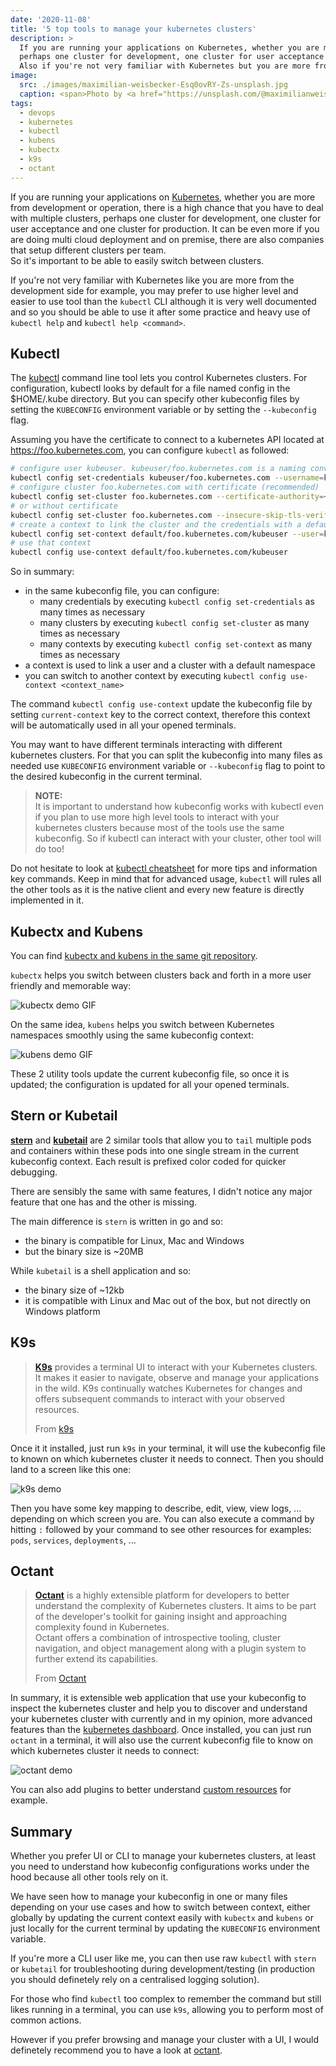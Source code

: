 ```yaml
---
date: '2020-11-08'
title: '5 top tools to manage your kubernetes clusters'
description: >
  If you are running your applications on Kubernetes, whether you are more from development or operation, there is a high chance that you have to deal with multiple clusters, 
  perhaps one cluster for development, one cluster for user acceptance and one cluster for production or a complete different setup.
  Also if you're not very familiar with Kubernetes but you are more from the development side, you may prefer to use higher level and easier to use tool than the `kubectl` CLI.
image: 
  src: ./images/maximilian-weisbecker-Esq0ovRY-Zs-unsplash.jpg
  caption: <span>Photo by <a href="https://unsplash.com/@maximilianweisbecker?utm_source=unsplash&amp;utm_medium=referral&amp;utm_content=creditCopyText">Maximilian Weisbecker</a> on <a href="https://unsplash.com/s/photos/rudder?utm_source=unsplash&amp;utm_medium=referral&amp;utm_content=creditCopyText">Unsplash</a></span>
tags:
  - devops
  - kubernetes
  - kubectl
  - kubens
  - kubectx
  - k9s
  - octant
---
```


If you are running your applications on [Kubernetes](https://kubernetes.io/), whether you are more from development or operation, there is a high chance that you have to deal with multiple clusters, 
perhaps one cluster for development, one cluster for user acceptance and one cluster for production.
It can be even more if you are doing multi cloud deployment and on premise, there are also companies that setup different clusters per team.  
So it's important to be able to easily switch between clusters.

If you're not very familiar with Kubernetes like you are more from the development side for example, you may prefer to use higher level and easier to use tool than the `kubectl` CLI 
although it is very well documented and so you should be able to use it after some practice and heavy use of `kubectl help` and `kubectl help <command>`.

## Kubectl

The [kubectl](kubectl) command line tool lets you control Kubernetes clusters. 
For configuration, kubectl looks by default for a file named config in the $HOME/.kube directory. 
But you can specify other kubeconfig files by setting the `KUBECONFIG` environment variable or by setting the `--kubeconfig` flag.

Assuming you have the certificate to connect to a kubernetes API located at https://foo.kubernetes.com, you can configure `kubectl` as followed:

```sh
# configure user kubeuser. kubeuser/foo.kubernetes.com is a naming convention that you can follow or not but it's good practice
kubectl config set-credentials kubeuser/foo.kubernetes.com --username=kubeuser --password=kubepassword
# configure cluster foo.kubernetes.com with certificate (recommended)
kubectl config set-cluster foo.kubernetes.com --certificate-authority=~/.kube/foo.kubernetes.com/ca.crt --server=https://foo.kubernetes.com
# or without certificate
kubectl config set-cluster foo.kubernetes.com --insecure-skip-tls-verify=true --server=https://foo.kubernetes.com
# create a context to link the cluster and the credentials with a default namespace 'default'. default/foo.kubernetes.com/kubeuser is a naming convention too.
kubectl config set-context default/foo.kubernetes.com/kubeuser --user=kubeuser/foo.kubernetes.com --namespace=default --cluster=foo.kubernetes.com
# use that context
kubectl config use-context default/foo.kubernetes.com/kubeuser
```

So in summary: 

- in the same kubeconfig file, you can configure:
  - many credentials by executing `kubectl config set-credentials` as many times as necessary
  - many clusters by executing `kubectl config set-cluster` as many times as necessary
  - many contexts by executing `kubectl config set-context` as many times as necessary
- a context is used to link a user and a cluster with a default namespace
- you can switch to another context by executing `kubectl config use-context <context_name>`

The command `kubectl config use-context` update the kubeconfig file by setting `current-context` key to the correct context, therefore this context will be automatically used in all your opened terminals.

You may want to have different terminals interacting with different kubernetes clusters. 
For that you can split the kubeconfig into many files as needed use `KUBECONFIG` environment variable or `--kubeconfig` flag to point to the desired kubeconfig in the current terminal.

> **NOTE:**  
> It is important to understand how kubeconfig works with kubectl even if you plan to use more high level tools to interact with your kubernetes clusters 
> because most of the tools use the same kubeconfig. So if kubectl can interact with your cluster, other tool will do too!

Do not hesitate to look at [kubectl cheatsheet](https://kubernetes.io/docs/reference/kubectl/cheatsheet/) for more tips and information key commands. 
Keep in mind that for advanced usage, `kubectl` will rules all the other tools as it is the native client and every new feature is directly implemented in it.

## Kubectx and Kubens

You can find [kubectx and kubens in the same git repository](kubectx).

`kubectx` helps you switch between clusters back and forth in a more user friendly and memorable way:

![kubectx demo GIF](./images/kubectx-demo.gif 'kubectx demo')

On the same idea, `kubens` helps you switch between Kubernetes namespaces smoothly using the same kubeconfig context:

![kubens demo GIF](./images/kubens-demo.gif 'kubens demo')

These 2 utility tools update the current kubeconfig file, so once it is updated; the configuration is updated for all your opened terminals.

## Stern or Kubetail

**[stern](stern)** and **[kubetail](kubetail)** are 2 similar tools that allow you to `tail` multiple pods and containers within these pods into one single stream in the current kubeconfig context.
Each result is prefixed color coded for quicker debugging.

There are sensibly the same with same features, I didn't notice any major feature that one has and the other is missing.

The main difference is `stern` is written in go and so: 

- the binary is compatible for Linux, Mac and Windows
- but the binary size is ~20MB 

While `kubetail` is a shell application and so:

- the binary size of ~12kb
- it is compatible with Linux and Mac out of the box, but not directly on Windows platform

## K9s

> **[K9s](k9s)** provides a terminal UI to interact with your Kubernetes clusters.  
> It makes it easier to navigate, observe and manage your applications in the wild. 
> K9s continually watches Kubernetes for changes and offers subsequent commands to interact with your observed resources.
>
> <footer className="blockquote-footer">
>   From <a href="https://github.com/derailed/k9s/">k9s</a>
> </footer>

Once it it installed, just run `k9s` in your terminal, it will use the kubeconfig file to known on which kubernetes cluster it needs to connect. 
Then you should land to a screen like this one:

![k9s demo](./images/k9s-pods.png 'k9s demo')

Then you have some key mapping to describe, edit, view, view logs, ... depending on which screen you are.
You can also execute a command by hitting `:` followed by your command to see other resources for examples: `pods`, `services`, `deployments`, ...

## Octant

> **[Octant](octant)** is a highly extensible platform for developers to better understand the complexity of Kubernetes clusters.
> It aims to be part of the developer's toolkit for gaining insight and approaching complexity found in Kubernetes.  
> Octant offers a combination of introspective tooling, cluster navigation, and object management along with a plugin system to further extend its capabilities.
> 
> <footer className="blockquote-footer">
>   From <a href="https://octant.dev/">Octant</a>
> </footer>

In summary, it is extensible web application that use your kubeconfig to inspect the kubernetes cluster and help you to discover and understand your kubernetes cluster with currently and in my opinion, more advanced features than the [kubernetes dashboard](https://kubernetes.io/docs/tasks/access-application-cluster/web-ui-dashboard/). 
Once installed, you can just run `octant` in a terminal, it will also use the current kubeconfig file to know on which kubernetes cluster it needs to connect:

![octant demo](./images/octant-demo.gif 'octant demo')

You can also add plugins to better understand [custom resources](https://kubernetes.io/docs/concepts/extend-kubernetes/api-extension/custom-resources/) for example.

## Summary

Whether you prefer UI or CLI to manage your kubernetes clusters, at least you need to understand how kubeconfig configurations works under the hood because all other tools rely on it.

We have seen how to manage your kubeconfig in one or many files depending on your use cases and how to switch between context, either globally by updating the current context easily with `kubectx` and `kubens` 
or just locally for the current terminal by updating the `KUBECONFIG` environment variable.

If you're more a CLI user like me, you can then use raw `kubectl` with `stern` or `kubetail` for troubleshooting during development/testing (in production you should definetely rely on a centralised logging solution).

For those who find `kubectl` too complex to remember the command but still likes running in a terminal, you can use `k9s`, allowing you to perform most of common actions.

However if you prefer browsing and manage your cluster with a UI, I would definetely recommend you to have a look at [octant](octant).

[kubectl]: https://www.gatsbyjs.org/
[kubectx]: https://github.com/ahmetb/kubectx/
[stern]: https://github.com/wercker/stern/
[kubetail]: https://github.com/johanhaleby/kubetail/
[k9s]: https://github.com/derailed/k9s/
[octant]: https://octant.dev/